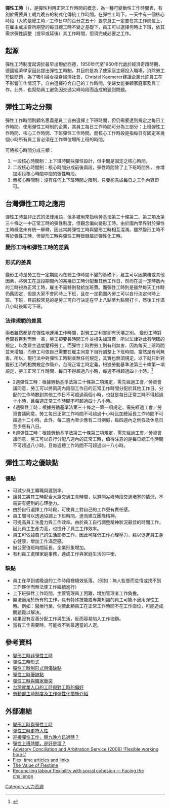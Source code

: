 {{article issues|
{{expand|time=2011-07-26T10:33:05+00:00}}
{{expert|time=2011-07-26T10:33:05+00:00}}
{{globalize|time=2018-01-13T01:01:45+00:00}}
}}

{{勞工}}
'''彈性工時'''（{{lang-en|Flextime、Flexible working hours}}），是彈性利用正常工作時間的概念，為一種可變動性工作時間表，有別於需要員工朝九晚五的制式化傳統工作時間。在彈性工時下，一天中有一個核心時段（大約是總工時／工作日中的百分之五十）要求員工一定要在其工作崗位上，在雇主或主管所期望的每日總工時不變之基礎下，員工可以選擇何時上下班，依其需求彈性調整（提早或延後）其工作時間，但須完成必要之工作。

==起源==
彈性工時制度起源於最早出現於西德，1950年代至1960年代處於經濟奇蹟時期，德國經濟學家因此提出彈性工時制，其目的是為了使家庭主婦投入職場，消除勞工短缺問題，為了吸引婦女投身經濟社會，Christel Kaemerer建議企業允許員工在不影響工作情況下，自由選擇符合自己的工作時間，使婦女能兼顧家庭事務與工作。此外，也幫助員工避免因交通尖峰時段而造成的遲到問題。

==彈性工時之分類==
彈性工作時間則顧名思義是員工自由選擇上下班時間，但仍需要達到規定之每日工作時間。使用彈性工時制的企業，其員工每日工作時間可分為三部分：上班彈性工作時間、核心工作時間、下班彈性工作時間。而核心工作時段是指每日有固定某幾個小時所有員工皆必須在工作單位場所上班的時間。

可將核心時間分成三類：
#一段核心時間制：上下班時間採彈性設計，但中間是固定之核心時間。
#二段核心時間制：核心時間分成前後兩段，彈性時間除了上下班時間外， 亦增加兩段核心時間中間的彈性時段。 
#無核心時間制：沒有任何上下班時間之限制，只要能完成每日之工作內容即可。

==台灣彈性工時之應用==
彈性工時並非正式的法律用語，但多被用來指稱勞基法第三十條第二、第三項及第三十條之一中正常工時的彈性制度，但觀念偏向變形工時。由於國內學界對於彈性工時概念未有統一解釋，因此常將彈性工時與變形工時相互混淆。雖然變形工時不等於彈性工時，但變形工時與彈性工時皆隸屬於彈性化工時。

'''<big>變形工時和彈性工時的差異</big>'''
===形式的差異===
變形工時是勞工在一定期間內在總工作時間不變的基礎下，雇主可以因業務或其他因素，將勞工在這段期間內的某幾日工時分配至其他工作日，然而在這一定時數內的工時視為正常工時，雇主不需特別發給加班費。而彈性工時則是雖然每天工作時仍舊固定，但是大家不會同時上下班，且在一定範圍內勞工可以自行決定何時上班、下班，目前較常見的是勞工可自行決定在早上八點至九點間打卡，然後工作滿八小時後即可下班。

===法律規範的差異===
兩者雖然都是在彈性地運用工作時間，對勞工之利害卻有天壤之別。
變形工時對老闆有百利而無一害，勞工卻要長時間工作並損失加班費，所以法律對此有明確的規定，以免雇主過度壓榨勞工。而彈性工時對勞工則有利無害，因為每天上班時間並未增加，而勞工可依自己需要在雇主同意下自行調整上下班時間，當然是有利無害。所以，現行法中對彈性工時制並無任何規定，其實也無須規定。以下就只針對變形工時的相關規定作簡介。台灣正常工時定義，根據勞動基準法第三十條第一項規定，勞工正常工作時間，每日不得超過八小時，每週不得超過四十小時。<ref>{{Cite web|url=http://laws.mol.gov.tw/FLAW/FLAWDOC01.aspx?lsid=FL014930&flno=30|title=勞動基準法第30條|publisher=勞動部勞動法令查詢系統|accessdate=2017-01-05|archive-url=https://web.archive.org/web/20170105181215/http://laws.mol.gov.tw/FLAW/FLAWDOC01.aspx?lsid=FL014930&flno=30|archive-date=2017-01-05|dead-url=yes}}</ref>
* 2週彈性工時：根據勞動基準法第三十條第二項規定，需先經過工會／勞資會議同意，勞工可以將兩周內兩個工作日的正常工作時間分配於其他工作日。分配的工作時數到其他工作日不可超過兩個小時，也就是每日正常工時不得超過十小時，且每週正常工作時間不可超過四十八小時。 
* 4週彈性工時：根據勞動基準法第三十條之一第一項規定，需先經過工會／勞資會議同意，勞工每日正常工作時間不可超過十小時且加總延長工作時間不可超過十二小時。此外，每二週內至少應有二日例假，每四週內之例假及休息日至少應有八日。
* 8週彈性工時：根據勞動基準法第三十條第三項規定，需先經過工會／勞資會議同意，勞工可以自行分配八週內的正常工時，值得注意的是每日總工作時間不可超過八小時，且每週總工作時間不可超過四十八小時。

==彈性工時之優缺點==
===優點===
*可減少員工曠職與遲到率。
*讓員工將其工時配合大眾交通工具時間，以避開尖峰時段交通堵塞的情況，不需要有遲到的心理壓力。
*由於自行選擇工作時段，可使員工對自己的工作更有責任感。
*員工間可以透過協調上下班時間，進而建立團隊精神。
*可提高員工生產力與工作效率。由於員工自行調整精神狀況最佳的時間工作，因此員工生產力高，也提升了員工工作效率。
*員工可依據自己的生活節奏工作，因此可降低工作心理壓力，藉以促進員工身心健康，增加工作滿足感。
*辦公室值班時間延長，企業形象增加。
*有利員工處理家庭事務，達成工作與家庭生活的平衡。

===缺點===
*員工在早到或晚退的工作時段裡績效低落。（例如：無人監督而怠惰或找不到工作夥伴而無法使工作繼續進行）
*上下班彈性工作時間，主管管理員工困難，增加管理者工作負擔。
*無法適用於所有的工作，具有特殊技能或專業知識的員工可能不適用彈性工時。例如：醫療行業，倘若此類員工在正常工作時間不在工作崗位，可能造成問題難以解決。
*如果沒有妥善分配工作與生活，反而容易陷入工作枷鎖。
*當有工作需要時，可能找不到最適當的人選。

==參考資料==
{{reflist|2}}
*[http://www.tpfl.org.tw/data.php?id=480 變形工時非彈性工時] {{Wayback|url=http://www.tpfl.org.tw/data.php?id=480 |date=20150621211538 }}
*[http://wiki.mbalib.com/zh-tw/%E5%BC%B9%E6%80%A7%E5%B7%A5%E4%BD%9C%E6%97%B6%E9%97%B4 彈性工時形式] {{Wayback|url=http://wiki.mbalib.com/zh-tw/%E5%BC%B9%E6%80%A7%E5%B7%A5%E4%BD%9C%E6%97%B6%E9%97%B4 |date=20160702130232 }}
*[http://wiki.mbalib.com/zh-tw/%E5%BC%B9%E6%80%A7%E5%B7%A5%E4%BD%9C%E5%88%B6 彈性工時制形式與優缺點] {{Wayback|url=http://wiki.mbalib.com/zh-tw/%E5%BC%B9%E6%80%A7%E5%B7%A5%E4%BD%9C%E5%88%B6 |date=20140821181932 }}
*[https://web.archive.org/web/20150621211229/http://www.zwbk.org/zh-tw/Lemma_Show/249553.aspx 彈性工時優缺點]
*[https://web.archive.org/web/20160304234846/http://hr.mgt.ncu.edu.tw/conferences/15th/paper/B3-3%E5%BD%88%E6%80%A7%E5%B7%A5%E6%99%82%E8%88%87%E8%81%B7%E5%AE%B6%E8%A1%9D%E7%AA%81.pdf 彈性工時與職家衝突]
*[https://web.archive.org/web/20150621211520/http://hr.mgt.ncu.edu.tw/conferences/12th/download/3-2.pdf 台灣就業人口的工時與對工時的偏好]
*[https://web.archive.org/web/20150621210947/http://www.mol.gov.tw/cht/index.php?code=list&flag=detail&ids=82&article_id=347 勞動部工時制度及工作彈性化措施介紹]

==外部連結==
*[https://web.archive.org/web/20191229020336/http://lawinfo.lmcc.fju.edu.tw/Q%26A/work/work04/work04-1.htm 變形工時與彈性工時]
*[http://www.coolloud.org.tw/node/6476 彈性工時更符人性] {{Wayback|url=http://www.coolloud.org.tw/node/6476 |date=20190629062908 }}
*[https://vanna.com/articles/read/why-9-to-6-is-a-thing-of-the-past-80000?hl=zh-Hant 迎接彈性工作，朝九晚六已過時？] {{Wayback|url=https://vanna.com/articles/read/why-9-to-6-is-a-thing-of-the-past-80000?hl=zh-Hant |date=20200821095945 }}
*[https://vanna.com/articles/read/are-flexible-working-hour-good-or-bad-to-your-career?hl=zh-Hant 彈性上班時間，是好是壞？] {{Wayback|url=https://vanna.com/articles/read/are-flexible-working-hour-good-or-bad-to-your-career?hl=zh-Hant |date=20200821101521 }}
*[https://web.archive.org/web/20060926083116/http://www.acas.org.uk/index.aspx?articleid=630&articleaction=print Advisory Conciliation and Arbitration Service (2006) ‘Flexible working hours’]
*[http://www.flexitimeplanner.com/Flexi-time-policy.aspx Flexi time articles and links] {{Wayback|url=http://www.flexitimeplanner.com/Flexi-time-policy.aspx |date=20110729111831 }}
*[http://papers.ssrn.com/sol3/papers.cfm?abstract_id=943323 The Value of Flextime] {{Wayback|url=http://papers.ssrn.com/sol3/papers.cfm?abstract_id=943323 |date=20110629144951 }}
*[http://www.coe.int/t/dg3/socialpolicies/socialcohesiondev/source/Trends/Trends-15_en.pdf Reconciling labour flexibility with social cohesion — Facing the challenge] {{Wayback|url=http://www.coe.int/t/dg3/socialpolicies/socialcohesiondev/source/Trends/Trends-15_en.pdf |date=20110607095144 }}


{{就業}}



{{Authority control}}
[[Category:人力资源|Category:人力资源]]
